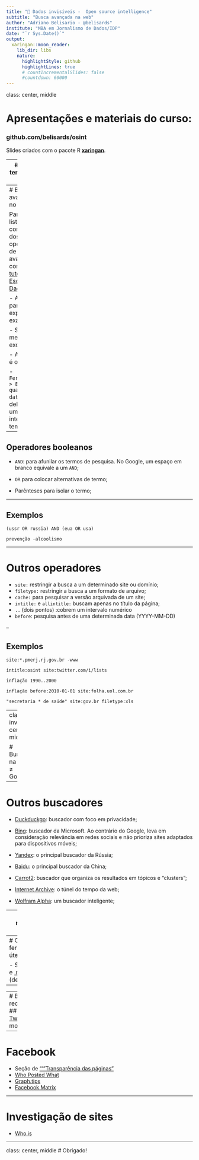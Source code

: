 ```yaml
---
title: "🔎 Dados invisíveis -  Open source intelligence"
subtitle: "Busca avançada na web"
author: "Adriano Belisario - @belisards"
institute: "MBA em Jornalismo de Dados/IDP"
date: "`r Sys.Date()`"
output:
  xaringan::moon_reader:
    lib_dir: libs
    nature:
      highlightStyle: github
      highlightLines: true
      # countIncrementalSlides: false
      #countdown: 60000
---
```

class: center, middle

# Apresentações e materiais do curso:

### github.com/belisards/osint

Slides criados com o pacote R [**xaringan**](https://github.com/yihui/xaringan).

---
# O que temos para hoje?

- Buscadores na web
- Busca reversa de imagem
- Busca em redes sociais
- Investigando sites

---
# Busca avançada no Google

Para uma lista completa dos operadores de busca avançado, confira este [tutorial da Escola de Dados]().

- Aspas para expressões exatas;

- Sinal de menos para excluir;

- Asterisco é o coringa;

- `Ferramentas > Em qualquer data`: para delimitar um intervalo de tempo;

--

## Operadores booleanos
- `AND`: para afunilar os termos de pesquisa. No Google, um espaço em branco equivale a um `AND`;

- `OR` para colocar alternativas de termo;

- Parênteses para isolar o termo;

---

## Exemplos
`(ussr OR russia) AND (eua OR usa)`

`prevenção -alcoolismo`

---

# Outros operadores 
- `site:` restringir a busca a um determinado site ou domínio;
- `filetype:` restringir a busca a um formato de arquivo;
- `cache:` para pesquisar a versão arquivada de um site;
- `intitle:` e `allintitle:` buscam apenas no título da página;
- `..` (dois pontos) :cobrem um intervalo numérico
- `before`: pesquisa antes de uma determinada data (YYYY-MM-DD)

--

## Exemplos

`site:*.pmerj.rj.gov.br -www`

`intitle:osint site:twitter.com/i/lists`

`inflação 1990..2000`

`inflação before:2010-01-01 site:folha.uol.com.br`

`"secretaria * de saúde" site:gov.br filetype:xls`

---
class: inverse, center, middle

# Busca na web ≠ Google 

---

# Outros buscadores

- [Duckduckgo](https://duckduckgo.com/): buscador com foco em privacidade;

- [Bing](https://bing.com/): buscador da Microsoft. Ao contrário do Google, leva em consideração relevância em redes sociais e não prioriza sites adaptados para dispositivos móveis;

- [Yandex](https://yandex.com/): o principal buscador da Rússia;

- [Baidu](https://www.baidu.com/): o principal buscador da China;
 
- [Carrot2](https://search.carrot2.org/): buscador que organiza os resultados em tópicos e "clusters";

- [Internet Archive](https://archive.org/web/): o túnel do tempo da web;

- [Wolfram Alpha](wolframalpha.com): um buscador inteligente;

---
# Busca reversa de imagens

![](pics/aula2/img_busca_reversa.png)
[A comparison of reverse image searching platforms](https://www.domaintools.com/resources/blog/a-brief-comparison-of-reverse-image-searching-platforms)

---
# Outras ferramentas úteis

- SunCalc: [.org](www.suncalc.org) e [.net](suncalc.net/) (desatualizado)
- 

---
# Busca em redes sociais
## Twitter
- [Tweetdeck](https://tweetdeck.twitter.com/): monitoramento 

---

# Facebook

- Seção de ["'"Transparência das páginas"](https://www.facebook.com/help/323314944866264)
- [Who Posted What](https://www.whopostedwhat.com/)
- [Graph.tips](https://graph.tips/beta/)
- [Facebook Matrix](https://plessas.net/facebookmatrix)

---

# Investigação de sites

- [Who.is](https://who.is)

---

class: center, middle
# Obrigado!